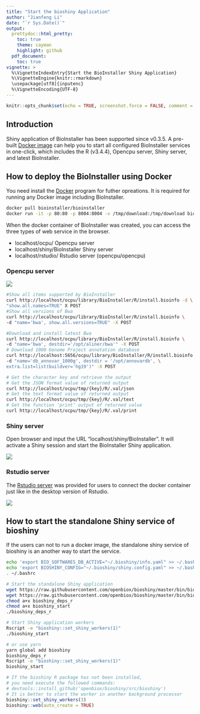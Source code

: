 ```yaml
---
title: "Start the bioshiny Application"
author: "Jianfeng Li"
date: "`r Sys.Date()`"
output:
  prettydoc::html_pretty:
    toc: true
    theme: cayman
    highlight: github
  pdf_document:
    toc: true
vignette: >
  %\VignetteIndexEntry{Start the BioInstaller Shiny Application}
  %\VignetteEngine{knitr::rmarkdown}
  \usepackage[utf8]{inputenc}
  %\VignetteEncoding{UTF-8}
---
```


```r
knitr::opts_chunk$set(echo = TRUE, screenshot.force = FALSE, comment = "#>", collapse = TRUE)
```

## Introduction

Shiny application of BioInstaller has been supported since v0.3.5. A pre-built [Docker image](https://hub.docker.com/r/bioinstaller/bioinstaller/) can help you to start all configured BioInstaller services in one-click, which includes the R (v3.4.4), Opencpu server, Shiny server, and latest BioInstaller.

## How to deploy the BioInstaller using Docker

You need install the [Docker](https://docs.docker.com/install/) program for futher opreations. It is required for running any Docker image including BioInstaller.

```bash
docker pull bioinstaller/bioinstaller
docker run -it -p 80:80 -p 8004:8004 -v /tmp/download:/tmp/download bioinstaller/bioinstaller
```

When the docker container of BioInstaller was created, you can access the three types of web service in the browser.

- localhost/ocpu/ Opencpu server
- localhost/shiny/BioInstaller Shiny server
- localhost/rstudio/ Rstudio server (opencpu/opencpu)

### Opencpu server

![](https://raw.githubusercontent.com/Miachol/ftp/master/files/images/bioinstaller/opencpu.png)

```bash
#Show all items supported by BioInstaller
curl http://localhost/ocpu/library/BioInstaller/R/install.bioinfo -d \
"show.all.names=TRUE" X POST
#Show all versions of Bwa
curl http://localhost/ocpu/library/BioInstaller/R/install.bioinfo \
-d "name='bwa', show.all.versions=TRUE" -X POST

#Download and install latest Bwa
curl http://localhost/ocpu/library/BioInstaller/R/install.bioinfo \
-d "name='bwa', destdir='/opt/aliner/bwa'" -X POST
# Download 1000 Genome Project annotation database
curl http://localhost:5656/ocpu/library/BioInstaller/R/install.bioinfo \
-d "name='db_annovar_1000g', destdir = '/opt/annovardb', \
extra.list=list(buildver='hg19')" -X POST

# Get the character key and retrieve the output
# Get the JSON format value of returned output
curl http://localhost/ocpu/tmp/{key}/R/.val/json
# Get the text format value of returned output
curl http://localhost/ocpu/tmp/{key}/R/.val/text
# Get the function ‘print’ output of returned value
curl http://localhost/ocpu/tmp/{key}/R/.val/print
```

### Shiny server

Open browser and input the URL "localhost/shiny/BioInstaller". It will activate a Shiny session and start the BioInstaller Shiny application.

![](https://raw.githubusercontent.com/Miachol/ftp/master/files/images/bioinstaller/shiny.png)

### Rstudio server

The [Rstudio server](https://www.rstudio.com/products/rstudio-server/) was provided for users to connect the docker container just like in the desktop version of Rstudio.

![](https://raw.githubusercontent.com/Miachol/ftp/master/files/images/bioinstaller/rstudio.png)

## How to start the standalone Shiny service of bioshiny

If the users can not to run a docker image, the standalone shiny service of bioshiny is an another way to start the service.

```bash
echo 'export BIO_SOFTWARES_DB_ACTIVE="~/.bioshiny/info.yaml" >> ~/.bashrc'
echo 'export BIOSHINY_CONFIG="~/.bioshiny/shiny.config.yaml" >> ~/.bashrc'
. ~/.bashrc

# Start the standalone Shiny application
wget https://raw.githubusercontent.com/openbiox/bioshiny/master/bin/bioshiny_deps_r
wget https://raw.githubusercontent.com/openbiox/bioshiny/master/bin/bioshiny_start
chmod a+x bioshiny_deps_r
chmod a+x bioshiny_start
./bioshiny_deps_r

# Start Shiny application workers
Rscript -e "bioshiny::set_shiny_workers(1)"
./bioshiny_start

# or use yarn
yarn global add bioshiny
bioshiny_deps_r
Rscript -e "bioshiny::set_shiny_workers(1)"
bioshiny_start
```

```r
# If the bioshiny R package has not been installed, 
# you need execute the followed commands:
# devtools::install_github('openbiox/bioshiny/src/bioshiny')
# It is better to start the worker in another background processor
bioshiny::set_shiny_workers(3)
bioshiny::web(auto_create = TRUE)
```
